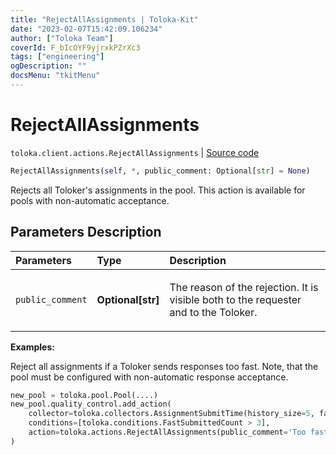 ```yaml
---
title: "RejectAllAssignments | Toloka-Kit"
date: "2023-02-07T15:42:09.106234"
author: ["Toloka Team"]
coverId: F_bIcOYF9yjrxkPZrXc3
tags: ["engineering"]
ogDescription: ""
docsMenu: "tkitMenu"
---
```


# RejectAllAssignments
`toloka.client.actions.RejectAllAssignments` | [Source code](https://github.com/Toloka/toloka-kit/blob/v1.1.3/src/client/actions.py#L183)

```python
RejectAllAssignments(self, *, public_comment: Optional[str] = None)
```

Rejects all Toloker's assignments in the pool. This action is available for pools with non-automatic acceptance.

## Parameters Description

| Parameters | Type | Description |
| :----------| :----| :-----------|
`public_comment`|**Optional\[str\]**|<p>The reason of the rejection. It is visible both to the requester and to the Toloker.</p>

**Examples:**

Reject all assignments if a Toloker sends responses too fast. Note, that the pool must be configured with non-automatic response acceptance.

```python
new_pool = toloka.pool.Pool(....)
new_pool.quality_control.add_action(
    collector=toloka.collectors.AssignmentSubmitTime(history_size=5, fast_submit_threshold_seconds=20),
    conditions=[toloka.conditions.FastSubmittedCount > 3],
    action=toloka.actions.RejectAllAssignments(public_comment='Too fast responses.')
)
```